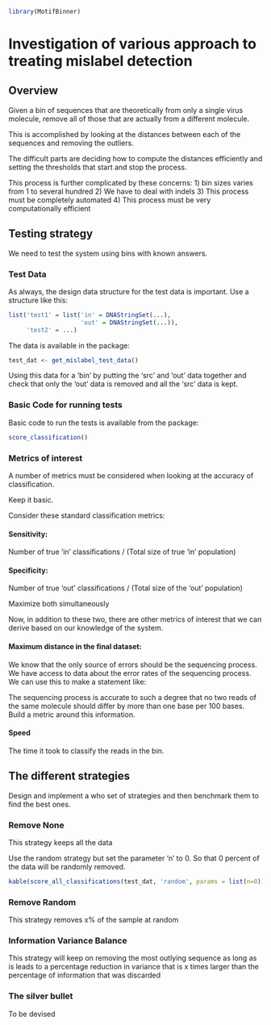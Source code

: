 ```r
library(MotifBinner)
```

# Investigation of various approach to treating mislabel detection

## Overview

Given a bin of sequences that are theoretically from only a single virus
molecule, remove all of those that are actually from a different molecule.

This is accomplished by looking at the distances between each of the sequences
and removing the outliers.

The difficult parts are deciding how to compute the distances efficiently and
setting the thresholds that start and stop the process.

This process is further complicated by these concerns:
1) bin sizes varies from 1 to several hundred
2) We have to deal with indels
3) This process must be completely automated
4) This process must be very computationally efficient

## Testing strategy

We need to test the system using bins with known answers. 

### Test Data

As always, the design data structure for the test data is important. Use a
structure like this:

```r
list('test1' = list('in' = DNAStringSet(...),
                    'out' = DNAStringSet(...)),
     'test2' = ...)
```

The data is available in the package:
```r
test_dat <- get_mislabel_test_data()
```

Using this data for a 'bin' by putting the 'src' and 'out' data together and check
that only the 'out' data is removed and all the 'src' data is kept.

### Basic Code for running tests

Basic code to run the tests is available from the package:

```r
score_classification()
```

### Metrics of interest

A number of metrics must be considered when looking at the accuracy of
classification.

Keep it basic. 

Consider these standard classification metrics:

#### Sensitivity:
Number of true 'in' classifications / (Total size of true 'in' population)

#### Specificity:
Number of true 'out' classifications / (Total size of the 'out' population)

Maximize both simultaneously

Now, in addition to these two, there are other metrics of interest that we can
derive based on our knowledge of the system.

#### Maximum distance in the final dataset: 
We know that the only source of errors
should be the sequencing process. We have access to data about the error rates
of the sequencing process. We can use this to make a statement like:

The sequencing process is accurate to such a degree that no two reads of the
same molecule should differ by more than one base per 100 bases. Build a metric
around this information.

#### Speed

The time it took to classify the reads in the bin.

## The different strategies

Design and implement a who set of strategies and then benchmark them to find
the best ones.

### Remove None

This strategy keeps all the data

Use the random strategy but set the parameter 'n' to 0. So that 0 percent of
the data will be randomly removed.

```r
kable(score_all_classifications(test_dat, 'random', params = list(n=0)))
```

### Remove Random

This strategy removes x% of the sample at random

### Information Variance Balance

This strategy will keep on removing the most outlying sequence as long as is
leads to a percentage reduction in variance that is x times larger than the
percentage of information that was discarded

### The silver bullet

To be devised

